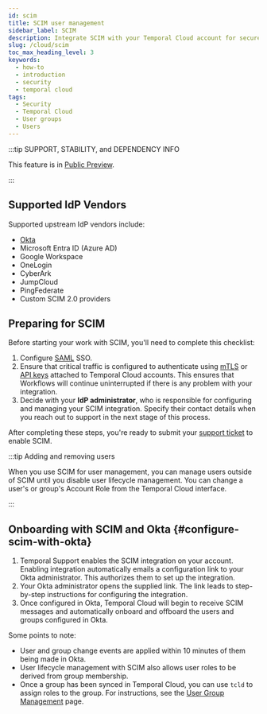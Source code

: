 ```yaml
---
id: scim
title: SCIM user management
sidebar_label: SCIM
description: Integrate SCIM with your Temporal Cloud account for secure user Management. Connect via IdP for seamless user and group management. Charges apply.
slug: /cloud/scim
toc_max_heading_level: 3
keywords:
  - how-to
  - introduction
  - security
  - temporal cloud
tags:
  - Security
  - Temporal Cloud
  - User groups
  - Users
---
```


:::tip SUPPORT, STABILITY, and DEPENDENCY INFO

This feature is in [Public Preview](/evaluate/development-production-features/release-stages#public-preview).

:::

## Supported IdP Vendors

Supported upstream IdP vendors include:
* [Okta](#configure-scim-with-okta)
* Microsoft Entra ID (Azure AD)
* Google Workspace
* OneLogin
* CyberArk
* JumpCloud
* PingFederate
* Custom SCIM 2.0 providers

## Preparing for SCIM

Before starting your work with SCIM, you'll need to complete this checklist:

1. Configure [SAML](/cloud/saml) SSO.
1. Ensure that critical traffic is configured to authenticate using [mTLS](/cloud/certificates) or [API keys](/cloud/api-keys#overview) attached to Temporal Cloud accounts.
   This ensures that Workflows will continue uninterrupted if there is any problem with your integration.
1. Decide with your **IdP administrator**, who is responsible for configuring and managing your SCIM integration.
   Specify their contact details when you reach out to support in the next stage of this process.

After completing these steps, you're ready to submit your [support ticket](/cloud/support#support-ticket) to enable SCIM.

:::tip Adding and removing users

When you use SCIM for user management, you can manage users outside of SCIM until you disable user lifecycle management. You can change a user's or group's Account Role from the Temporal Cloud interface.

:::

## Onboarding with SCIM and Okta {#configure-scim-with-okta}

1. Temporal Support enables the SCIM integration on your account.
   Enabling integration automatically emails a configuration link to your Okta administrator.
   This authorizes them to set up the integration.
1. Your Okta administrator opens the supplied link.
   The link leads to step-by-step instructions for configuring the integration.
1. Once configured in Okta, Temporal Cloud will begin to receive SCIM messages and automatically onboard and offboard the users and groups configured in Okta.

Some points to note:

- User and group change events are applied within 10 minutes of them being made in Okta.
- User lifecycle management with SCIM also allows user roles to be derived from group membership.
- Once a group has been synced in Temporal Cloud, you can use `tcld` to assign roles to the group.
  For instructions, see the [User Group Management](https://github.com/temporalio/tcld?tab=readme-ov-file#user-group-management) page.

